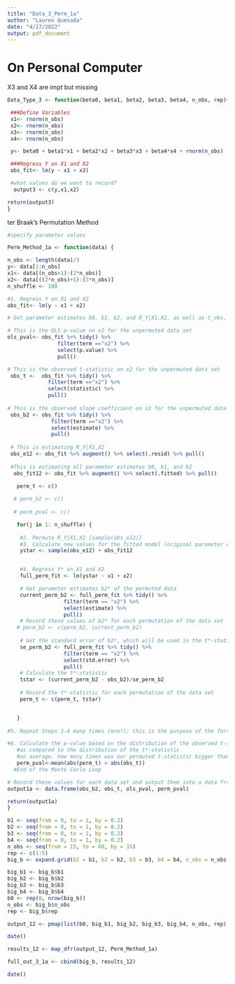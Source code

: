```yaml
---
title: "Data_3_Perm_1a"
author: "Lauren Quesada"
date: "4/17/2022"
output: pdf_document
---
```


# On Personal Computer
X3 and X4 are impt but missing
```r
Data_Type_3 <- function(beta0, beta1, beta2, beta3, beta4, n_obs, rep){

 ###Define Variables 
 x1<- rnorm(n_obs) 
 x2<- rnorm(n_obs)
 x3<- rnorm(n_obs)
 x4<- rnorm(n_obs)

 y<- beta0 + beta1*x1 + beta2*x2 + beta3*x3 + beta4*x4 + rnorm(n_obs)

 ###Regress Y on X1 and X2
 obs_fit<- lm(y ~ x1 + x2)

 #what values do we want to record?
  output3 <- c(y,x1,x2)

return(output3)
}
```

ter Braak's Permutation Method
```r
#specify parameter values

Perm_Method_1a <- function(data) {

n_obs <- length(data)/3 
y<- data[1:n_obs]
x1<- data[(n_obs+1):(2*n_obs)]
x2<- data[((2*n_obs)+1):(3*n_obs)]
n_shuffle <- 100

#1. Regress Y on X1 and X2
obs_fit<- lm(y ~ x1 + x2)

# Get parameter estimates b0, b1, b2, and R_Y|X1,X2, as well as t_obs, and ols_pval for X2

# This is the OLS p-value on x2 for the unpermuted data set
ols_pval<- obs_fit %>% tidy() %>% 
                filter(term =="x2") %>% 
                select(p.value) %>% 
                pull()

# This is the observed t-statistic on x2 for the unpermuted data set
 obs_t <-  obs_fit %>% tidy() %>% 
             filter(term =="x2") %>% 
             select(statistic) %>% 
             pull()
 
# This is the observed slope coefficient on x2 for the unpermuted data set
 obs_b2 <- obs_fit %>% tidy() %>% 
              filter(term =="x2") %>% 
              select(estimate) %>% 
              pull()
 
 # This is estimating R_Y|X1,X2
 obs_e12 <- obs_fit %>% augment() %>% select(.resid) %>% pull()
 
 #This is estimating all parameter estimates b0, b1, and b2
  obs_fit12 <- obs_fit %>% augment() %>% select(.fitted) %>% pull()

   perm_t <- c()
   
  # perm_b2 <- c()
   
  # perm_pval <- c()

   for(j in 1: n_shuffle) {
  
    #2. Permute R_Y|X1,X2 [sample(obs_e12)]
    #3. Calculate new values for the fitted model (original parameter estimates + permuted residuals)
    ystar <- sample(obs_e12) + obs_fit12


    #4. Regress Y* on X1 and X2
    full_perm_fit <- lm(ystar ~ x1 + x2)

    # Get parameter estimates b2* of the permuted data
    current_perm_b2 <- full_perm_fit %>% tidy() %>% 
                  filter(term == "x2") %>% 
                  select(estimate) %>% 
                  pull()
    # Record these values of b2* for each permutation of the data set
   # perm_b2 <- c(perm_b2, current_perm_b2)
  
    # Get the standard error of b2*, which will be used in the t*-statistic calculation
    se_perm_b2 <- full_perm_fit %>% tidy() %>%
                  filter(term == "x2") %>%
                  select(std.error) %>%
                  pull()
    # Calculate the t*-statistic
    tstar <- (current_perm_b2 - obs_b2)/se_perm_b2
    
    # Record the t*-statistic for each permutation of the data set
    perm_t <- c(perm_t, tstar)


   }
   
#5. Repeat Steps 2-4 many times (m<n!); this is the purpose of the for(j in 1: n_shuffle)

#6. Calculate the p-value based on the distribution of the observed t-statistic
   #as compared to the distribution of the t*-statistic
   #on average, how many times was our permuted t-statistic bigger than the observed?
   perm_pval<-mean(abs(perm_t) > abs(obs_t))
  #End of the Monte Carlo Loop

# Record these values for each data set and output them into a data frame
output1a <- data.frame(obs_b2, obs_t, ols_pval, perm_pval)

return(output1a)
}
```

```r
b1 <- seq(from = 0, to = 1, by = 0.2)
b2 <- seq(from = 0, to = 1, by = 0.2)
b3 <- seq(from = 0, to = 1, by = 0.2)
b4 <- seq(from = 0, to = 1, by = 0.2)
n_obs <- seq(from = 15, to = 60, by = 15)
rep <- c(1:5)
big_b <- expand.grid(b1 = b1, b2 = b2, b3 = b3, b4 = b4, n_obs = n_obs, rep = rep)

big_b1 <- big_b$b1
big_b2 <- big_b$b2
big_b3 <- big_b$b3
big_b4 <- big_b$b4
b0 <- rep(0, nrow(big_b))
n_obs <- big_b$n_obs
rep <- big_b$rep

output_12 <- pmap(list(b0, big_b1, big_b2, big_b3, big_b4, n_obs, rep), Data_Type_3)
```

```r
date()

results_12 <- map_dfr(output_12, Perm_Method_1a)

full_out_3_1a <- cbind(big_b, results_12)

date()
```